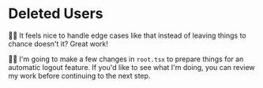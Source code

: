 # Deleted Users

👨‍💼 It feels nice to handle edge cases like that instead of leaving things to
chance doesn't it? Great work!

🧝‍♂️ I'm going to make a few changes in `root.tsx` to prepare things for an
automatic logout feature. If you'd like to see what I'm doing, you
can <DiffLink>review my work</DiffLink> before
continuing to the next step.
